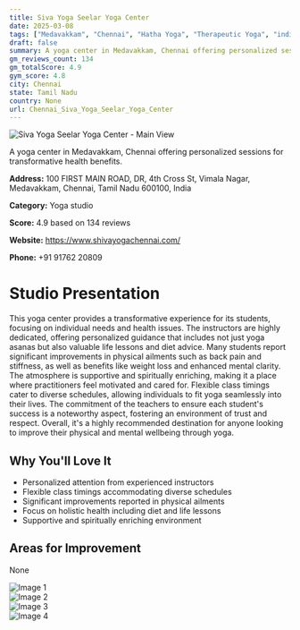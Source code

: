 ```yaml
---
title: Siva Yoga Seelar Yoga Center
date: 2025-03-08
tags: ["Medavakkam", "Chennai", "Hatha Yoga", "Therapeutic Yoga", "individualized instruction", "spiritual atmosphere", "Chennai"]  
draft: false
summary: A yoga center in Medavakkam, Chennai offering personalized sessions for transformative health benefits.
gm_reviews_count: 134
gm_totalScore: 4.9
gym_score: 4.8
city: Chennai
state: Tamil Nadu
country: None
url: Chennai_Siva_Yoga_Seelar_Yoga_Center
---
```


<div className="aspect-[16/9] relative my-8">
  <img 
    src="https://lh5.googleusercontent.com/p/AF1QipNZN2nkHXwgZ1goS-5lqYQGnhpjENlo465T1xJ_=w1920-h1080-k-no"
    alt="Siva Yoga Seelar Yoga Center - Main View"
    className="object-cover absolute inset-0 w-full h-full rounded-lg"
  />
</div>

A yoga center in Medavakkam, Chennai offering personalized sessions for transformative health benefits.

**Address:** 100 FIRST MAIN ROAD, DR, 4th Cross St, Vimala Nagar, Medavakkam, Chennai, Tamil Nadu 600100, India

**Category:** Yoga studio

**Score:** 4.9 based on 134 reviews

**Website:** https://www.shivayogachennai.com/

**Phone:** +91 91762 20809

# Studio Presentation

This yoga center provides a transformative experience for its students, focusing on individual needs and health issues. The instructors are highly dedicated, offering personalized guidance that includes not just yoga asanas but also valuable life lessons and diet advice. Many students report significant improvements in physical ailments such as back pain and stiffness, as well as benefits like weight loss and enhanced mental clarity. The atmosphere is supportive and spiritually enriching, making it a place where practitioners feel motivated and cared for. Flexible class timings cater to diverse schedules, allowing individuals to fit yoga seamlessly into their lives. The commitment of the teachers to ensure each student's success is a noteworthy aspect, fostering an environment of trust and respect. Overall, it's a highly recommended destination for anyone looking to improve their physical and mental wellbeing through yoga.

## Why You'll Love It

- Personalized attention from experienced instructors
- Flexible class timings accommodating diverse schedules
- Significant improvements reported in physical ailments
- Focus on holistic health including diet and life lessons
- Supportive and spiritually enriching environment

## Areas for Improvement

None

<div className="grid grid-cols-1 xl:grid-cols-2 gap-4 my-8">
<div className="aspect-[4/3] relative"><img src="https://lh3.googleusercontent.com/p/AF1QipNmQqb4wrZ8wz8DrSHKV4AxWrlw_hwt9yInL1sD=w1920-h1080-k-no" alt="Image 1" className="object-cover absolute inset-0 w-full h-full rounded-lg" /></div>
<div className="aspect-[4/3] relative"><img src="https://lh5.googleusercontent.com/p/AF1QipMA1coFmrP2SH0dm1VJlYto6-XIWT4wsTP_iqzG=w1920-h1080-k-no" alt="Image 2" className="object-cover absolute inset-0 w-full h-full rounded-lg" /></div>
<div className="aspect-[4/3] relative"><img src="https://lh5.googleusercontent.com/p/AF1QipPohhXI-MroNwD3hNx_rbQ2DNF0pRe3BGMu_3x0=w1920-h1080-k-no" alt="Image 3" className="object-cover absolute inset-0 w-full h-full rounded-lg" /></div>
<div className="aspect-[4/3] relative"><img src="https://lh5.googleusercontent.com/p/AF1QipMIeqvul3t-HN41RRkWk2k6fNWwCzXr_jkLTix5=w1920-h1080-k-no" alt="Image 4" className="object-cover absolute inset-0 w-full h-full rounded-lg" /></div>
</div>